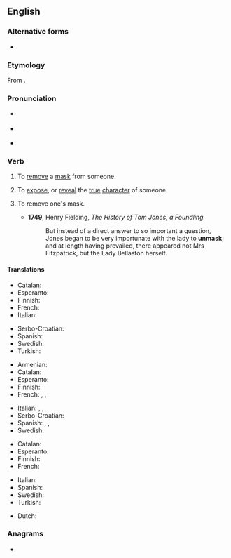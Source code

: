 ==English==
{{was wotd|2010|November|9}}

===Alternative forms===
* {{l|en|unmasque}} {{qualifier|archaic}}

===Etymology===
From {{prefix|un|mask|lang=en}}.

===Pronunciation===
* {{a|UK}} {{IPA|/ʌnˈmæsk/|/ʌnˈmɑːsk/|lang=en}}
* {{a|US}} {{IPA|/ʌnˈmæsk/|lang=en}}
* {{rhymes|æsk|lang=en}}

===Verb===
{{en-verb}}

# {{lb|en|transitive}} To [[remove]] a [[mask]] from someone.
# {{lb|en|transitive}} To [[expose]], or [[reveal]] the [[true]] [[character]] of someone.
# {{lb|en|intransitive}} To remove one's mask.
#* '''1749''', Henry Fielding, ''The History of Tom Jones, a Foundling''
#*: But instead of a direct answer to so important a question, Jones began to be very importunate with the lady to '''unmask'''; and at length having prevailed, there appeared not Mrs Fitzpatrick, but the Lady Bellaston herself.

====Translations====
{{trans-top|to remove a mask from someone}}
* Catalan: {{t+|ca|desemmarcar}}
* Esperanto: {{t|eo|senmaskigi}}
* Finnish: {{t+|fi|paljastaa}}
* French: {{t+|fr|démasquer}}
* Italian: {{t+|it|smascherare}}
{{trans-mid}}
* Serbo-Croatian: {{t+|sh|raskrinkati}}
* Spanish: {{t+|es|desenmascarar}}
* Swedish: {{t|sv|avmaskera}}
* Turkish: {{t|tr|Birisinin maskesini düşürmek}}
{{trans-bottom}}

{{trans-top|to expose the true character of someone}}
* Armenian: {{t+|hy|դիմակազերծել}}
* Catalan: {{t+|ca|desemmarcar}}
* Esperanto: {{t|eo|senmaskigi}}
* Finnish: {{t+|fi|paljastaa}}
* French: {{t+|fr|révéler}}, {{t+|fr|dévoiler}}, {{t+|fr|démasquer}}
{{trans-mid}}
* Italian: {{t+|it|smascherare}}, {{t+|it|palesare}}, {{t+|it|scoprire}}
* Serbo-Croatian: {{t+|sh|raskrinkati|sc=Latn}}
* Spanish: {{t+|es|descubrir}}, {{t+|es|revelar}}, {{t+|es|demostrar}}
* Swedish: {{t|sv|avmaskera}}
{{trans-bottom}}

{{trans-top|to remove one's mask}}
* Catalan: {{t|ca|desemmarcar-se}}
* Esperanto: {{t|eo|senmaskiĝi}}
* Finnish: {{t|fi|[[paljastaa]] ([[kasvonsa]])}}
* French: {{t+|fr|démasquer|alt=se démasquer}}
{{trans-mid}}
* Italian: {{t|it|smascherarsi}}
* Spanish: {{t+|es|desenmascararse}}
* Swedish: {{t|sv|ta av sin mask}}
* Turkish: {{t|tr|Birisinin maskesini düşürmek}}
{{trans-bottom}}

{{checktrans-top}}
* Dutch: {{t+check|nl|ontmaskeren}}
{{trans-mid}}
{{trans-bottom}}

===Anagrams===
* {{anagrams|en|Kumans|maskun}}